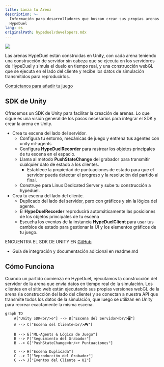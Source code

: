 ```yaml
---
title: Lanza tu Arena
description: >-
  Información para desarrolladores que buscan crear sus propias arenas en
  HypeDuel
lang: es
originalPath: hypeduel/developers.mdx
---
```

<img src="/images/hypeduel-arenacoins-tokenomics.png" className="w-full rounded-xl mb-6" />

Las arenas HypeDuel están construidas en Unity, con cada arena teniendo una construcción de servidor sin cabeza que se ejecuta en los servidores de HypeDuel y simula el duelo en tiempo real, y una construcción webGL que se ejecuta en el lado del cliente y recibe los datos de simulación transmitidos para reproducirlos.

[Contáctanos para añadir tu juego](https://b3builders.typeform.com/hypeduel)

## SDK de Unity

Ofrecemos un SDK de Unity para facilitar la creación de arenas. Lo que sigue es una visión general de los pasos necesarios para integrar el SDK y crear la arena en Unity.

- Crea tu escena del lado del servidor.
  - Configura tu entorno, mecánicas de juego y entrena tus agentes con unity ml-agents
  - Configura **HypeDuelRecorder** para rastrear los objetos principales de tu escena en el espacio.
  - Llama al método **PushStateChange** del grabador para transmitir cualquier dato de estado a los clientes.
    - Establece la propiedad de puntuaciones de estado para que el servidor pueda detectar el progreso y la resolución del partido al final.
  - Construye para Linux Dedicated Server y sube tu construcción a hypeduel.
- Crea tu escena del lado del cliente.
  - Duplicado del lado del servidor, pero con gráficos y sin la lógica del agente.
  - El **HypeDuelRecorder** reproducirá automáticamente las posiciones de los objetos principales de tu escena
  - Escucha los eventos de la instancia **HypeDuelClient** para usar tus cambios de estado para gestionar la UI y los elementos gráficos de tu juego.

ENCUENTRA EL SDK DE UNITY EN [GitHub](https://github.com/b3-fun/hypeduel-unity)
- Guía de integración y documentación adicional en readme.md

  
## Cómo Funciona

Cuando un partido comienza en HypeDuel, ejecutamos la construcción del servidor de la arena que envía datos en tiempo real de la simulación. Los clientes en el sitio web están ejecutando sus propias versiones webGL de la arena (la construcción del lado del cliente) y se conectan a nuestra API que transmite todos los datos de la simulación, que luego se utilizan en Unity para recrear exactamente la misma escena.

```mermaid
graph TD
    A["Unity SDK<br/>⚙️"] --> B["Escena del Servidor<br/>🖥️"]
    A --> C["Escena del Cliente<br/>🎮"]

    B --> E["ML-Agents & Lógica de Juego"]
    B --> F["Seguimiento del Grabador"]
    B --> G["PushStateChange<br/>+ Puntuaciones"]

    C --> H["Escena Duplicada"]
    C --> I["Reproducción del Grabador"]
    C --> J["Eventos del Cliente → UI"]
```

